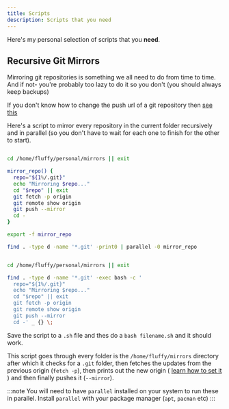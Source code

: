 ```yaml
---
title: Scripts
description: Scripts that you need
---
```



Here's my personal selection of scripts that you **need**. 

## Recursive Git Mirrors

Mirroring git repositories is something we all need to do from time to time.
And if not- you're probably too lazy to do it so you don't (you should always
keep backups)

If you don't know how to change the push url of a git repository then <a
href="/linux/commands/#git-repository-mirroring" target="_blank">see this</a>

Here's a script to mirror every repository in the current folder recursively
and in parallel (so you don't have to wait for each one to finish for the other
to start).

<Tabs>

  
  <TabItem label="Parallel">

  ```bash title="bash"

  cd /home/fluffy/personal/mirrors || exit

  mirror_repo() {
    repo="${1%/.git}"  
    echo "Mirroring $repo..."
    cd "$repo" || exit
    git fetch -p origin
    git remote show origin  
    git push --mirror
    cd -
  }

  export -f mirror_repo  

  find . -type d -name '*.git' -print0 | parallel -0 mirror_repo
  ```

  </TabItem>

  <TabItem label="Serial (slow)">

  ```bash title="bash" 

  cd /home/fluffy/personal/mirrors || exit

  find . -type d -name '*.git' -exec bash -c '
    repo="${1%/.git}"  
    echo "Mirroring $repo..."
    cd "$repo" || exit
    git fetch -p origin
    git remote show origin  
    git push --mirror
    cd -' _ {} \;
  ```

  </TabItem>


</Tabs>

Save the script to a `.sh` file and thes do a `bash filename.sh` and it 
should work.

This script goes through every folder is the `/home/fluffy/mirrors` directory
after which it checks for a `.git` folder, then fetches the updates from the
previous origin (`fetch -p`), then prints out the new origin ( <a
href="/linux/commands/#git-repository-mirroring" target="_blank">learn how to
set it </a>) and then finally pushes it (`--mirror`).


:::note 
You will need to have `parallel` installed on your system to run these
in parallel. Install `parallel` with your package manager (`apt`, `pacman` etc)
:::

